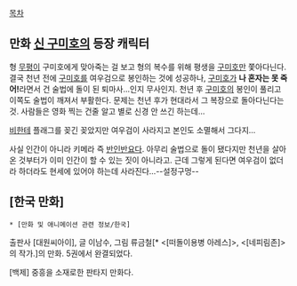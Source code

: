 [[목차]]

== 만화 [[신 구미호]]의 등장 캐릭터 ==
형 [[무평]]이 구미호에게 맞아죽는 걸 보고 형의 복수를 위해 평생을 [[구미호]]만 쫓아다닌다. 결국 천년 전에 [[구미호]]를 여우검으로 봉인하는 것에 성공하나, [[구미호]]가 '''나 혼자는 못 죽어!'''라면서 건 술법에 돌이 된 퇴마사...인지 무사인지. 천년 후 [[구미호]]의 봉인이 풀리고 이쪽도 술법이 깨져서 부활한다. 문제는 천년 후가 현대라서 그 복장으로 돌아다닌다는 것. 사람들은 영화 찍는 건줄 알고 별로 신경 안 쓰긴 하는데...

[[비]]한테 플래그를 꽂긴 꽂았지만 여우검이 사라지고 본인도 소멸해서 그다지...

사실 인간이 아니라 키메라 즉 [[반인반요]]다. 아무리 술법으로 돌이 됐다지만 천년을 살아온 것부터가 이미 인간이 할 수 있는 짓이 아니라고. 근데 그렇게 된다면 여우검이 없더라 하더라도 현세에 있어야 하는데 사라진다...--설정구멍--

== [한국 만화] ==
 * [만화 및 애니메이션 관련 정보/한국]

출판사 [대원씨아이], 글 이남수, 그림 류금철[* <[떠돌이용병 아레스]>, <[네피림존]>의 작가.]의 만화. 5권에서 완결되었다.

[백제] 중흥을 소재로한 판타지 만화다.

